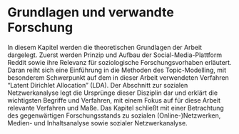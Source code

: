 \cleardoublepage

# Grundlagen und verwandte Forschung {#grundlagen}

In diesem Kapitel werden die theoretischen Grundlagen der Arbeit dargelegt.
Zuerst werden Prinzip und Aufbau der Social-Media-Plattform Reddit sowie ihre Relevanz für soziologische Forschungsvorhaben erläutert.
Daran reiht sich eine Einführung in die Methoden des Topic-Modelling, mit besonderem Schwerpunkt auf dem in dieser Arbeit verwendeten Verfahren "Latent Dirichlet Allocation" (LDA).
Der Abschnitt zur sozialen Netzwerkanalyse legt die Ursprünge dieser Disziplin dar und erklärt die wichtigsten Begriffe und Verfahren, mit einem Fokus auf für diese Arbeit relevante Verfahren und Maße.
Das Kapitel schließt mit einer Betrachtung des gegenwärtigen Forschungsstands zu sozialen (Online-)Netzwerken, Medien- und Inhaltsanalyse sowie sozialer Netzwerkanalyse.